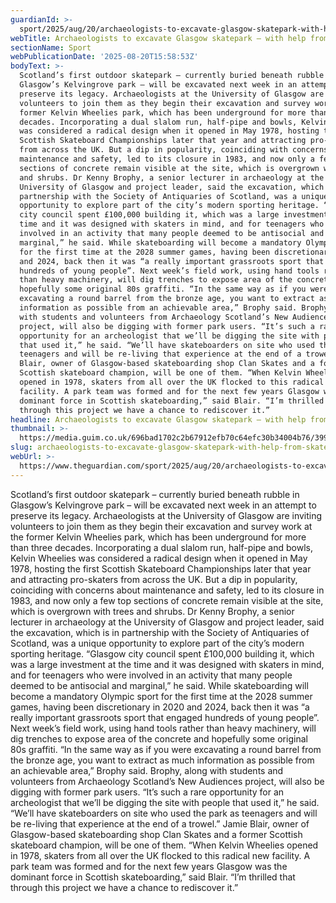 ```yaml
---
guardianId: >-
  sport/2025/aug/20/archaeologists-to-excavate-glasgow-skatepark-with-help-from-skaters
webTitle: Archaeologists to excavate Glasgow skatepark – with help from skaters
sectionName: Sport
webPublicationDate: '2025-08-20T15:58:53Z'
bodyText: >-
  Scotland’s first outdoor skatepark – currently buried beneath rubble in
  Glasgow’s Kelvingrove park – will be excavated next week in an attempt to
  preserve its legacy. Archaeologists at the University of Glasgow are inviting
  volunteers to join them as they begin their excavation and survey work at the
  former Kelvin Wheelies park, which has been underground for more than three
  decades. Incorporating a dual slalom run, half-pipe and bowls, Kelvin Wheelies
  was considered a radical design when it opened in May 1978, hosting the first
  Scottish Skateboard Championships later that year and attracting pro-skaters
  from across the UK. But a dip in popularity, coinciding with concerns about
  maintenance and safety, led to its closure in 1983, and now only a few top
  sections of concrete remain visible at the site, which is overgrown with trees
  and shrubs. Dr Kenny Brophy, a senior lecturer in archaeology at the
  University of Glasgow and project leader, said the excavation, which is in
  partnership with the Society of Antiquaries of Scotland, was a unique
  opportunity to explore part of the city’s modern sporting heritage. “Glasgow
  city council spent £100,000 building it, which was a large investment at the
  time and it was designed with skaters in mind, and for teenagers who were
  involved in an activity that many people deemed to be antisocial and
  marginal,” he said. While skateboarding will become a mandatory Olympic sport
  for the first time at the 2028 summer games, having been discretionary in 2020
  and 2024, back then it was “a really important grassroots sport that engaged
  hundreds of young people”. Next week’s field work, using hand tools rather
  than heavy machinery, will dig trenches to expose area of the concrete and
  hopefully some original 80s graffiti. “In the same way as if you were
  excavating a round barrel from the bronze age, you want to extract as much
  information as possible from an achievable area,” Brophy said. Brophy, along
  with students and volunteers from Archaeology Scotland’s New Audiences
  project, will also be digging with former park users. “It’s such a rare
  opportunity for an archeologist that we’ll be digging the site with people
  that used it,” he said. “We’ll have skateboarders on site who used the park as
  teenagers and will be re-living that experience at the end of a trowel.” Jamie
  Blair, owner of Glasgow-based skateboarding shop Clan Skates and a former
  Scottish skateboard champion, will be one of them. “When Kelvin Wheelies
  opened in 1978, skaters from all over the UK flocked to this radical new
  facility. A park team was formed and for the next few years Glasgow was the
  dominant force in Scottish skateboarding,” said Blair. “I’m thrilled that
  through this project we have a chance to rediscover it.”
headline: Archaeologists to excavate Glasgow skatepark – with help from skaters
thumbnail: >-
  https://media.guim.co.uk/696bad1702c2b67912efb70c64efc30b34004b76/399_0_5600_4480/500.jpg
slug: archaeologists-to-excavate-glasgow-skatepark-with-help-from-skaters
webUrl: >-
  https://www.theguardian.com/sport/2025/aug/20/archaeologists-to-excavate-glasgow-skatepark-with-help-from-skaters
---
```

Scotland’s first outdoor skatepark – currently buried beneath rubble in Glasgow’s Kelvingrove park – will be excavated next week in an attempt to preserve its legacy. Archaeologists at the University of Glasgow are inviting volunteers to join them as they begin their excavation and survey work at the former Kelvin Wheelies park, which has been underground for more than three decades. Incorporating a dual slalom run, half-pipe and bowls, Kelvin Wheelies was considered a radical design when it opened in May 1978, hosting the first Scottish Skateboard Championships later that year and attracting pro-skaters from across the UK. But a dip in popularity, coinciding with concerns about maintenance and safety, led to its closure in 1983, and now only a few top sections of concrete remain visible at the site, which is overgrown with trees and shrubs. Dr Kenny Brophy, a senior lecturer in archaeology at the University of Glasgow and project leader, said the excavation, which is in partnership with the Society of Antiquaries of Scotland, was a unique opportunity to explore part of the city’s modern sporting heritage. “Glasgow city council spent £100,000 building it, which was a large investment at the time and it was designed with skaters in mind, and for teenagers who were involved in an activity that many people deemed to be antisocial and marginal,” he said. While skateboarding will become a mandatory Olympic sport for the first time at the 2028 summer games, having been discretionary in 2020 and 2024, back then it was “a really important grassroots sport that engaged hundreds of young people”. Next week’s field work, using hand tools rather than heavy machinery, will dig trenches to expose area of the concrete and hopefully some original 80s graffiti. “In the same way as if you were excavating a round barrel from the bronze age, you want to extract as much information as possible from an achievable area,” Brophy said. Brophy, along with students and volunteers from Archaeology Scotland’s New Audiences project, will also be digging with former park users. “It’s such a rare opportunity for an archeologist that we’ll be digging the site with people that used it,” he said. “We’ll have skateboarders on site who used the park as teenagers and will be re-living that experience at the end of a trowel.” Jamie Blair, owner of Glasgow-based skateboarding shop Clan Skates and a former Scottish skateboard champion, will be one of them. “When Kelvin Wheelies opened in 1978, skaters from all over the UK flocked to this radical new facility. A park team was formed and for the next few years Glasgow was the dominant force in Scottish skateboarding,” said Blair. “I’m thrilled that through this project we have a chance to rediscover it.”
